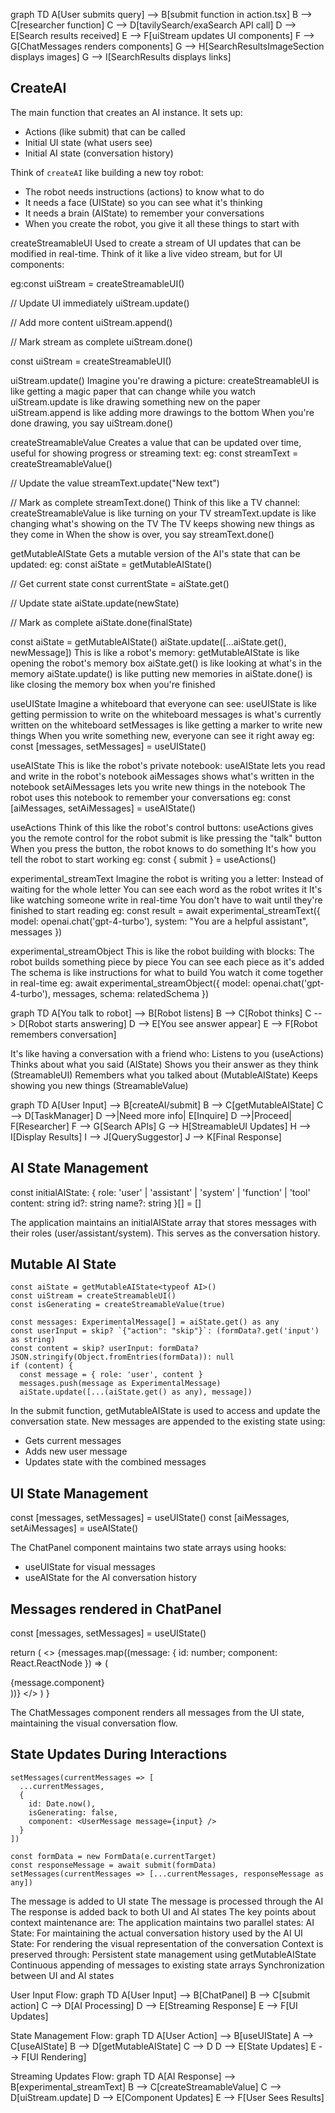 graph TD
    A[User submits query] --> B[submit function in action.tsx]
    B --> C[researcher function]
    C --> D[tavilySearch/exaSearch API call]
    D --> E[Search results received]
    E --> F[uiStream updates UI components]
    F --> G[ChatMessages renders components]
    G --> H[SearchResultsImageSection displays images]
    G --> I[SearchResults displays links]




## CreateAI

The main function that creates an AI instance. It sets up:

- Actions (like submit) that can be called
- Initial UI state (what users see) 
- Initial AI state (conversation history)

Think of `createAI` like building a new toy robot:

- The robot needs instructions (actions) to know what to do
- It needs a face (UIState) so you can see what it's thinking
- It needs a brain (AIState) to remember your conversations
- When you create the robot, you give it all these things to start with






createStreamableUI
Used to create a stream of UI updates that can be modified in real-time. Think of it
like a live video stream, but for UI components:

eg:const uiStream = createStreamableUI()

// Update UI immediately
uiStream.update(<Component />)

// Add more content
uiStream.append(<AnotherComponent />)

// Mark stream as complete
uiStream.done()

const uiStream = createStreamableUI()

uiStream.update(<SearchResults results={searchResult.results} />)
Imagine you're drawing a picture:
createStreamableUI is like getting a magic paper that can change while you watch
uiStream.update is like drawing something new on the paper
uiStream.append is like adding more drawings to the bottom
When you're done drawing, you say uiStream.done()







createStreamableValue
Creates a value that can be updated over time, useful for showing progress or streaming text:
eg:
const streamText = createStreamableValue<string>()

// Update the value
streamText.update("New text")

// Mark as complete
streamText.done()
Think of this like a TV channel:
createStreamableValue is like turning on your TV
streamText.update is like changing what's showing on the TV
The TV keeps showing new things as they come in
When the show is over, you say streamText.done()





getMutableAIState
Gets a mutable version of the AI's state that can be updated:
eg:
const aiState = getMutableAIState<typeof AI>()

// Get current state
const currentState = aiState.get()

// Update state
aiState.update(newState)

// Mark as complete
aiState.done(finalState)

const aiState = getMutableAIState<typeof AI>()
aiState.update([...aiState.get(), newMessage])
This is like a robot's memory:
getMutableAIState is like opening the robot's memory box
aiState.get() is like looking at what's in the memory
aiState.update() is like putting new memories in
aiState.done() is like closing the memory box when you're finished







useUIState
Imagine a whiteboard that everyone can see:
useUIState is like getting permission to write on the whiteboard
messages is what's currently written on the whiteboard
setMessages is like getting a marker to write new things
When you write something new, everyone can see it right away
eg:
const [messages, setMessages] = useUIState<typeof AI>()






useAIState
This is like the robot's private notebook:
useAIState lets you read and write in the robot's notebook
aiMessages shows what's written in the notebook
setAiMessages lets you write new things in the notebook
The robot uses this notebook to remember your conversations
eg:
const [aiMessages, setAiMessages] = useAIState<typeof AI>()




useActions
Think of this like the robot's control buttons:
useActions gives you the remote control for the robot
submit is like pressing the "talk" button
When you press the button, the robot knows to do something
It's how you tell the robot to start working
eg:
const { submit } = useActions<typeof AI>()



experimental_streamText
Imagine the robot is writing you a letter:
Instead of waiting for the whole letter
You can see each word as the robot writes it
It's like watching someone write in real-time
You don't have to wait until they're finished to start reading
eg:
const result = await experimental_streamText({
  model: openai.chat('gpt-4-turbo'),
  system: "You are a helpful assistant",
  messages
})


experimental_streamObject
This is like the robot building with blocks:
The robot builds something piece by piece
You can see each piece as it's added
The schema is like instructions for what to build
You watch it come together in real-time
eg:
await experimental_streamObject({
  model: openai.chat('gpt-4-turbo'),
  messages,
  schema: relatedSchema
})


graph TD
    A[You talk to robot] --> B[Robot listens]
    B --> C[Robot thinks]
    C --> D[Robot starts answering]
    D --> E[You see answer appear]
    E --> F[Robot remembers conversation]


It's like having a conversation with a friend who:
Listens to you (useActions)
Thinks about what you said (AIState)
Shows you their answer as they think (StreamableUI)
Remembers what you talked about (MutableAIState)
Keeps showing you new things (StreamableValue)

graph TD
    A[User Input] --> B[createAI/submit]
    B --> C[getMutableAIState]
    C --> D[TaskManager]
    D -->|Need more info| E[Inquire]
    D -->|Proceed| F[Researcher]
    F --> G[Search APIs]
    G --> H[StreamableUI Updates]
    H --> I[Display Results]
    I --> J[QuerySuggestor]
    J --> K[Final Response]


## AI State Management
  const initialAIState: {
    role: 'user' | 'assistant' | 'system' | 'function' | 'tool'
    content: string
    id?: string
    name?: string
  }[] = []

The application maintains an initialAIState array that stores messages with their
roles (user/assistant/system). This serves as the conversation history.


## Mutable AI State
    const aiState = getMutableAIState<typeof AI>()
    const uiStream = createStreamableUI()
    const isGenerating = createStreamableValue(true)
  
    const messages: ExperimentalMessage[] = aiState.get() as any
    const userInput = skip? `{"action": "skip"}`: (formData?.get('input') as string)
    const content = skip? userInput: formData? JSON.stringify(Object.fromEntries(formData)): null
    if (content) {
      const message = { role: 'user', content }
      messages.push(message as ExperimentalMessage)
      aiState.update([...(aiState.get() as any), message])

In the submit function, getMutableAIState is used to access and update the conversation state.
New messages are appended to the existing state using:

- Gets current messages
- Adds new user message
- Updates state with the combined messages



## UI State Management
  const [messages, setMessages] = useUIState<typeof AI>()
  const [aiMessages, setAiMessages] = useAIState<typeof AI>()

The ChatPanel component maintains two state arrays using hooks:
- useUIState for visual messages
- useAIState for the AI conversation history


## Messages rendered in ChatPanel
  const [messages, setMessages] = useUIState<typeof AI>()

  return (
    <>
      {messages.map((message: { id: number; component: React.ReactNode }) => (
        <div key={message.id}>{message.component}</div>
      ))}
    </>
  )
}

The ChatMessages component renders all messages from the UI state, maintaining the visual conversation
flow.




## State Updates During Interactions
    setMessages(currentMessages => [
      ...currentMessages,
      {
        id: Date.now(),
        isGenerating: false,
        component: <UserMessage message={input} />
      }
    ])

    const formData = new FormData(e.currentTarget)
    const responseMessage = await submit(formData)
    setMessages(currentMessages => [...currentMessages, responseMessage as any])

The message is added to UI state
The message is processed through the AI
The response is added back to both UI and AI states
The key points about context maintenance are:
The application maintains two parallel states:
AI State: For maintaining the actual conversation history used by the AI
UI State: For rendering the visual representation of the conversation
Context is preserved through:
Persistent state management using getMutableAIState
Continuous appending of messages to existing state arrays
Synchronization between UI and AI states







User Input Flow:
graph TD
    A[User Input] --> B[ChatPanel]
    B --> C[submit action]
    C --> D[AI Processing]
    D --> E[Streaming Response]
    E --> F[UI Updates]




State Management Flow:
graph TD
    A[User Action] --> B[useUIState]
    A --> C[useAIState]
    B --> D[getMutableAIState]
    C --> D
    D --> E[State Updates]
    E --> F[UI Rendering]


Streaming Updates Flow:
graph TD
    A[AI Response] --> B[experimental_streamText]
    B --> C[createStreamableValue]
    C --> D[uiStream.update]
    D --> E[Component Updates]
    E --> F[User Sees Results]